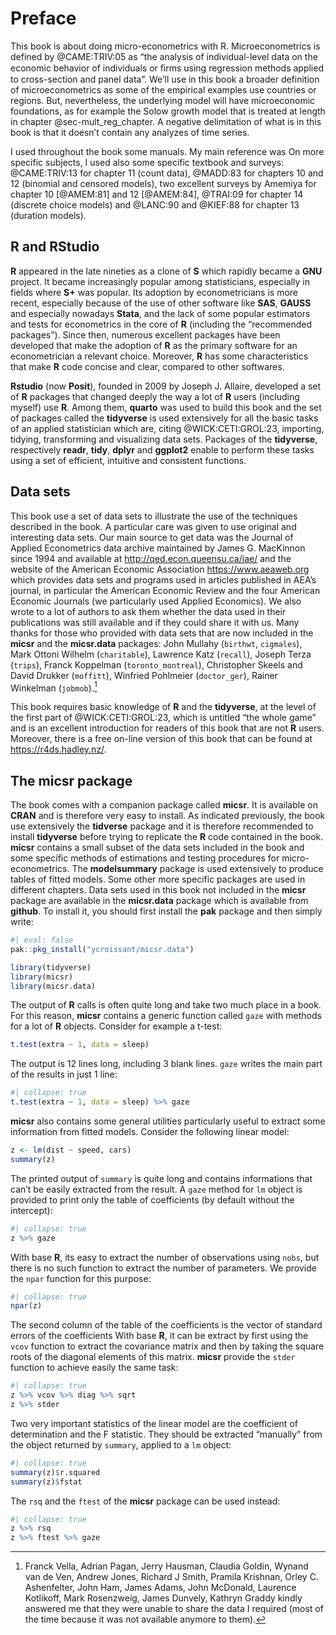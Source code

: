 # Preface {.unnumbered}

This book is about doing micro-econometrics with R. Microeconometrics is defined by @CAME:TRIV:05\index[author]{Cameron}\index[author]{Trivedi} as "the analysis of individual-level data on the economic behavior of individuals or ﬁrms using regression methods applied to cross-section and panel data". We'll use in this book a broader definition of microeconometrics as some of the empirical examples use countries or regions. But, nevertheless, the underlying model will have microeconomic foundations, as for example the Solow growth model that is treated at length in chapter @sec-mult_reg_chapter. A negative delimitation of what is in this book is that it doesn't contain any analyzes of time series. 

I used throughout the book some manuals. My main reference was 
On more specific subjects, I used also some specific textbook and surveys: @CAME:TRIV:13\index[author]{Cameron}\index[author]{Trivedi} for chapter 11 (count data), @MADD:83\index[author]{Maddala} for chapters 10 and 12 (binomial and censored models), two excellent surveys by Amemiya for chapter 10 [@AMEM:81]\index[author]{Amemiya} and 12 [@AMEM:84]\index[author]{Amemiya}, @TRAI:09\index[author]{Train} for chapter 14 (discrete choice models) and @LANC:90\index[author]{Lancaster} and @KIEF:88\index[author]{Kiefer} for chapter 13 (duration models).

## R and RStudio {-}

**R** appeared in the late nineties as a clone of **S** which rapidly became a **GNU** project. It became increasingly popular among statisticians, especially in fields where **S+** was popular. Its adoption by econometricians is more recent, especially because of the use of other software like **SAS**, **GAUSS** and especially nowadays **Stata**, and the lack of some popular estimators and tests for econometrics in the core of **R** (including the "recommended packages"). Since then, numerous excellent packages have been developed that make the adoption of **R** as the primary software for an econometrician a relevant choice. Moreover, **R** has some characteristics that make **R** code concise and clear, compared to other softwares. 

**Rstudio** (now **Posit**), founded in 2009 by Joseph J. Allaire\index[author]{Allaire}, developed a set of **R** packages that changed deeply the way a lot of **R** users (including myself) use **R**. Among them, **quarto** was used to build this book and the set of packages called the **tidyverse** is used extensively for all the basic tasks of an applied statistician which are, citing @WICK:CETI:GROL:23\index[author]{Wickham}\index[author]{Cetinkaya-Rundel}\index[author]{Grolemund}, importing, tidying, transforming and visualizing data sets. Packages of the **tidyverse**, respectively **readr**, **tidy**, **dplyr** and **ggplot2** enable to perform these tasks using a set of efficient, intuitive and consistent functions. 

## Data sets {-}

This book use a set of data sets to illustrate the use of the techniques described in the book. A particular care was given to use original and interesting data sets. Our main source to get data was the Journal of Applied Econometrics data archive maintained by James G. MacKinnon\index[author]{MacKinnon} since 1994 and available at <http://qed.econ.queensu.ca/jae/> and the website of the American Economic Association <https://www.aeaweb.org> which provides data sets and programs used in articles published in AEA's journal, in particular the American Economic Review and the four American Economic Journals (we particularly used Applied Economics). We also wrote to a lot of authors to ask them whether the data used in their publications was still available and if they could share it with us. Many thanks for those who provided with data sets that are now included in the **micsr** and the **micsr.data** packages: John Mullahy\index[author]{Mullahy} (`birthwt`, `cigmales`), Mark Ottoni Wilhelm\index[author]{Wilhem} (`charitable`), Lawrence Katz\index[author]{Katz} (`recall`), Joseph Terza\index[author]{Terza} (`trips`), Franck Koppelman\index[author]{Koppelman} (`toronto_montreal`), Christopher Skeels\index[author]{Skeels} and David Drukker\index[author]{Moffitt} (`moffitt`), Winfried Pohlmeier\index[author]{Pohlmeier} (`doctor_ger`), Rainer Winkelman\index[author]{Winkelman} (`jobmob`).^[Franck Vella\index[author]{Vella}, Adrian Pagan\index[author]{Pagan}, Jerry Hausman\index[author]{Hausman}, Claudia Goldin\index[author]{Goldin}, Wynand van de Ven\index[author]{van de Ven}, Andrew Jones\index[author]{Jones}, Richard J Smith\index[author]{Smith}, Pramila Krishnan\index[author]{Krishnan}, Orley C. Ashenfelter\index[author]{Ashenfelter}, John Ham\index[author]{Ham}, James Adams\index[author]{Adams}, John McDonald\index[author]{McDonald}, Laurence Kotlikoff\index[author]{Kotlikoff}, Mark Rosenzweig\index[author]{Rosenzweig}, James Dunvely\index[author]{Dunvely}, Kathryn Graddy\index[author]{Graddy} kindly answered me that they were unable to share the data I required (most of the time because it was not available anymore to them).]

This book requires basic knowledge of **R** and the **tidyverse**, at the level of the first part of @WICK:CETI:GROL:23, which is untitled "the whole game" and is an excellent introduction for readers of this book that are not **R** users. Moreover, there is a free on-line version of this book that can be found at <https://r4ds.hadley.nz/>.

## The micsr package {-}

The book comes with a companion package called **micsr**. It is available on **CRAN** and is therefore very easy to install. As indicated previously, the book use extensively the **tidverse** package and it is therefore recommended to install **tidyverse** before trying to replicate the **R** code contained in the book. **micsr** contains a small subset of the data sets included in the book and some specific methods of estimations and testing procedures for micro-econometrics. The **modelsummary** package is used extensively to produce tables of fitted models. Some other more specific packages are used in different chapters. Data sets used in this book not included in the **micsr** package are available in the **micsr.data** package which is available from **github**. To install it, you should first install the **pak** package and then simply write:

```r
#| eval: false
pak::pkg_install("ycroissant/micsr.data")
```

```r
library(tidyverse)
library(micsr)
library(micsr.data)
```

The output of **R** calls is often quite long and take two much place in a book. For this reason, **micsr** contains a generic function called `gaze` with methods for a lot of **R** objects. Consider for example a t-test:

```r
t.test(extra ~ 1, data = sleep)
```

The output is 12 lines long, including 3 blank lines. `gaze` writes the main part of the results in just 1 line:

```r
#| collapse: true
t.test(extra ~ 1, data = sleep) %>% gaze
```

**micsr** also contains some general utilities particularly useful to extract some information from fitted models. Consider the following linear model:

```r
z <- lm(dist ~ speed, cars)
summary(z)
```

The printed output of `summary` is quite long and contains informations that can't be easily extracted from the result. A `gaze` method for `lm` object is provided to print only the table of coefficients (by default without the intercept):

```r
#| collapse: true
z %>% gaze
```

With base **R**, its easy to extract the number of observations using `nobs`, but there is no such function to extract the number of parameters. We provide the `npar` function for this purpose:

```r
#| collapse: true
npar(z)
```

The second column of the table of the coefficients is the vector of standard errors of the coefficients With base **R**, it can be extract by first using the `vcov` function to extract the covariance matrix and then by taking the square roots of the diagonal elements of this matrix. **micsr** provide the `stder` function to achieve easily the same task:

```r
#| collapse: true
z %>% vcov %>% diag %>% sqrt
z %>% stder
```

Two very important statistics of the linear model are the coefficient of determination and the F statistic. They should be extracted "manually" from the object returned by `summary`, applied to a `lm` object:

```r
#| collapse: true
summary(z)$r.squared
summary(z)$fstat
```

The `rsq` and the `ftest` of the **micsr** package can be used instead:

```r
#| collapse: true
z %>% rsq
z %>% ftest %>% gaze
```

\mainmatter

